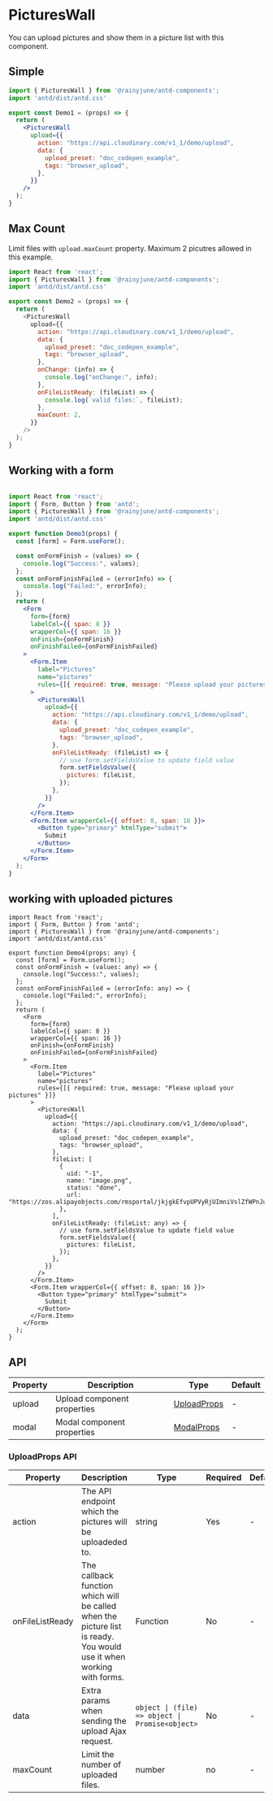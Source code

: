 # PicturesWall



You can upload pictures and show them in a picture list with this component.

## Simple

<Demo1 />

```jsx
import { PicturesWall } from '@rainyjune/antd-components';
import 'antd/dist/antd.css'

export const Demo1 = (props) => {
  return (
    <PicturesWall
      upload={{
        action: "https://api.cloudinary.com/v1_1/demo/upload",
        data: {
          upload_preset: "doc_codepen_example",
          tags: "browser_upload",
        },
      }}
    />
  );
}
```

## Max Count

Limit files with `upload.maxCount` property. Maximum 2 picutres allowed in this example.

<Demo2 />

```javascript
import React from 'react';
import { PicturesWall } from '@rainyjune/antd-components';
import 'antd/dist/antd.css'

export const Demo2 = (props) => {
  return (
    <PicturesWall
      upload={{
        action: "https://api.cloudinary.com/v1_1/demo/upload",
        data: {
          upload_preset: "doc_codepen_example",
          tags: "browser_upload",
        },
        onChange: (info) => {
          console.log("onChange:", info);
        },
        onFileListReady: (fileList) => {
          console.log(`valid files:`, fileList);
        },
        maxCount: 2,
      }}
    />
  );
}
```

## Working with a form

<Demo3 />

```jsx

import React from 'react';
import { Form, Button } from 'antd';
import { PicturesWall } from '@rainyjune/antd-components';
import 'antd/dist/antd.css'

export function Demo3(props) {
  const [form] = Form.useForm();

  const onFormFinish = (values) => {
    console.log("Success:", values);
  };
  const onFormFinishFailed = (errorInfo) => {
    console.log("Failed:", errorInfo);
  };
  return (
    <Form
      form={form}
      labelCol={{ span: 8 }}
      wrapperCol={{ span: 16 }}
      onFinish={onFormFinish}
      onFinishFailed={onFormFinishFailed}
    >
      <Form.Item
        label="Pictures"
        name="pictures"
        rules={[{ required: true, message: "Please upload your pictures" }]}
      >
        <PicturesWall
          upload={{
            action: "https://api.cloudinary.com/v1_1/demo/upload",
            data: {
              upload_preset: "doc_codepen_example",
              tags: "browser_upload",
            },
            onFileListReady: (fileList) => {
              // use form.setFieldsValue to update field value
              form.setFieldsValue({
                pictures: fileList,
              });
            },
          }}
        />
      </Form.Item>
      <Form.Item wrapperCol={{ offset: 8, span: 16 }}>
        <Button type="primary" htmlType="submit">
          Submit
        </Button>
      </Form.Item>
    </Form>
  );
}
```

## working with uploaded pictures

<Demo4 />

```tsx
import React from 'react';
import { Form, Button } from 'antd';
import { PicturesWall } from '@rainyjune/antd-components';
import 'antd/dist/antd.css'

export function Demo4(props: any) {
  const [form] = Form.useForm();
  const onFormFinish = (values: any) => {
    console.log("Success:", values);
  };
  const onFormFinishFailed = (errorInfo: any) => {
    console.log("Failed:", errorInfo);
  };
  return (
    <Form
      form={form}
      labelCol={{ span: 8 }}
      wrapperCol={{ span: 16 }}
      onFinish={onFormFinish}
      onFinishFailed={onFormFinishFailed}
    >
      <Form.Item
        label="Pictures"
        name="pictures"
        rules={[{ required: true, message: "Please upload your pictures" }]}
      >
        <PicturesWall
          upload={{
            action: "https://api.cloudinary.com/v1_1/demo/upload",
            data: {
              upload_preset: "doc_codepen_example",
              tags: "browser_upload",
            },
            fileList: [
              {
                uid: "-1",
                name: "image.png",
                status: "done",
                url: "https://zos.alipayobjects.com/rmsportal/jkjgkEfvpUPVyRjUImniVslZfWPnJuuZ.png",
              },
            ],
            onFileListReady: (fileList: any) => {
              // use form.setFieldsValue to update field value
              form.setFieldsValue({
                pictures: fileList,
              });
            },
          }}
        />
      </Form.Item>
      <Form.Item wrapperCol={{ offset: 8, span: 16 }}>
        <Button type="primary" htmlType="submit">
          Submit
        </Button>
      </Form.Item>
    </Form>
  );
}
```

## API

| Property      | Description | Type | Default |
| ----------- | ----------- | ----------- | ----------- |
| upload      | Upload component properties       | <a href="#uploadprops-api">UploadProps</a> | - |
| modal   | Modal component properties        | <a href="https://ant.design/components/modal/#API">ModalProps</a> | - |


### UploadProps API

| Property      | Description | Type | Required | Default |
| ----------- | ----------- | ----------- | ----------- | ----------- |
| action      | The API endpoint which the pictures will be uploadeded to. | string | Yes | - |
| onFileListReady      | The callback function which will be called when the picture list is ready. You would use it when working with forms. | Function | No | - |
| data      | Extra params when sending the upload Ajax request. |  <code>object \| (file) => object \| Promise&lt;object&gt;</code> | No | - |
|   maxCount    | Limit the number of uploaded files. | number | no | - |